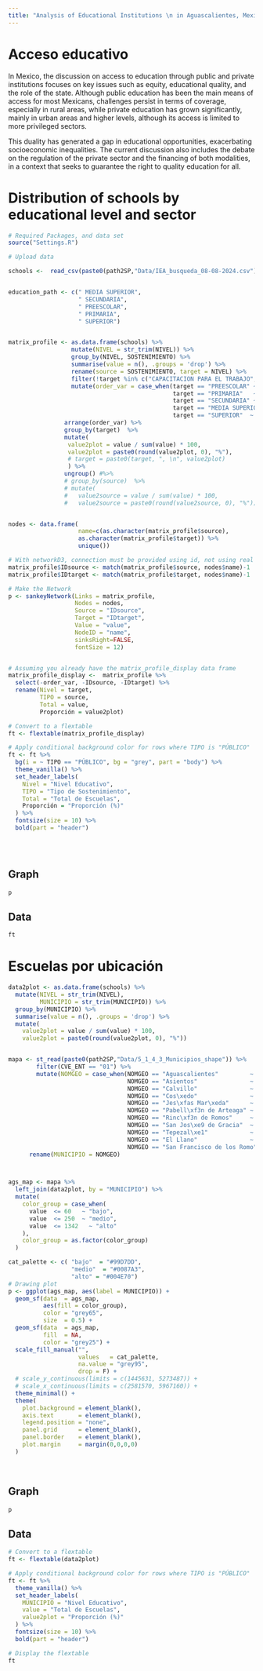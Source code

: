 ```yaml
---
title: "Analysis of Educational Institutions \n in Aguascalientes, Mexico"
---
```



# Acceso educativo

In Mexico, the discussion on access to education through public and private institutions focuses on key issues such as equity, educational quality, and the role of the state. Although public education has been the main means of access for most Mexicans, challenges persist in terms of coverage, especially in rural areas, while private education has grown significantly, mainly in urban areas and higher levels, although its access is limited to more privileged sectors. 

This duality has generated a gap in educational opportunities, exacerbating socioeconomic inequalities. The current discussion also includes the debate on the regulation of the private sector and the financing of both modalities, in a context that seeks to guarantee the right to quality education for all.


# Distribution of schools by educational level and sector

```r
# Required Packages, and data set
source("Settings.R")

# Upload data

schools <-  read_csv(paste0(path2SP,"Data/IEA_busqueda_08-08-2024.csv")) 


education_path <- c(" MEDIA SUPERIOR",
                    " SECUNDARIA",                  
                    " PREESCOLAR",
                    " PRIMARIA",                
                    " SUPERIOR")


matrix_profile <- as.data.frame(schools) %>%
                  mutate(NIVEL = str_trim(NIVEL)) %>% 
                  group_by(NIVEL, SOSTENIMIENTO) %>%
                  summarise(value = n(), .groups = 'drop') %>%
                  rename(source = SOSTENIMIENTO, target = NIVEL) %>% 
                  filter(!target %in% c("CAPACITACION PARA EL TRABAJO", "ESPECIAL", "CONAFE", "INICIAL")) %>% 
                  mutate(order_var = case_when(target == "PREESCOLAR" ~ 1, 
                                               target == "PRIMARIA"   ~ 2,
                                               target == "SECUNDARIA" ~ 3,
                                               target == "MEDIA SUPERIOR" ~ 4,
                                               target == "SUPERIOR"  ~ 5)) %>% 
                arrange(order_var) %>% 
                group_by(target)  %>%
                mutate(
                 value2plot = value / sum(value) * 100,
                 value2plot = paste0(round(value2plot, 0), "%"), 
                 # target = paste0(target, ", \n", value2plot)
                 ) %>% 
                ungroup() #%>% 
                # group_by(source)  %>%
                # mutate(
                #   value2source = value / sum(value) * 100,
                #   value2source = paste0(round(value2source, 0), "%"))


nodes <- data.frame(
                    name=c(as.character(matrix_profile$source), 
                    as.character(matrix_profile$target)) %>% 
                    unique())

# With networkD3, connection must be provided using id, not using real name like in the links dataframe.. So we need to reformat it.
matrix_profile$IDsource <- match(matrix_profile$source, nodes$name)-1 
matrix_profile$IDtarget <- match(matrix_profile$target, nodes$name)-1

# Make the Network
p <- sankeyNetwork(Links = matrix_profile, 
                   Nodes = nodes,
                   Source = "IDsource", 
                   Target = "IDtarget",
                   Value = "value", 
                   NodeID = "name", 
                   sinksRight=FALSE,
                   fontSize = 12)


# Assuming you already have the matrix_profile_display data frame
matrix_profile_display <-  matrix_profile %>% 
  select(-order_var, -IDsource, -IDtarget) %>% 
  rename(Nivel = target,
         TIPO = source, 
         Total = value,
         Proporción = value2plot)

# Convert to a flextable
ft <- flextable(matrix_profile_display)

# Apply conditional background color for rows where TIPO is "PÚBLICO"
ft <- ft %>%
  bg(i = ~ TIPO == "PÚBLICO", bg = "grey", part = "body") %>%
  theme_vanilla() %>%
  set_header_labels(
    Nivel = "Nivel Educativo",
    TIPO = "Tipo de Sostenimiento",
    Total = "Total de Escuelas",
    Proporción = "Proporción (%)"
  ) %>%
  fontsize(size = 10) %>%
  bold(part = "header")



```

<br>

::: panel-tabset
## Graph

```r
p
```

## Data

```r
ft
```
:::

# Escuelas por ubicación

```r

data2plot <- as.data.frame(schools) %>%
  mutate(NIVEL = str_trim(NIVEL),
         MUNICIPIO = str_trim(MUNICIPIO)) %>% 
  group_by(MUNICIPIO) %>%
  summarise(value = n(), .groups = 'drop') %>%
  mutate(
    value2plot = value / sum(value) * 100,
    value2plot = paste0(round(value2plot, 0), "%")) 


mapa <- st_read(paste0(path2SP,"Data/5_1_4_3_Municipios_shape")) %>% 
        filter(CVE_ENT == "01") %>% 
        mutate(NOMGEO = case_when(NOMGEO == "Aguascalientes"         ~ "AGUASCALIENTES",
                                  NOMGEO == "Asientos"               ~ "ASIENTOS",
                                  NOMGEO == "Calvillo"               ~ "CALVILLO",
                                  NOMGEO == "Cos\xedo"               ~ "COSÍO",
                                  NOMGEO == "Jes\xfas Mar\xeda"      ~ "JESÚS MARÍA",
                                  NOMGEO == "Pabell\xf3n de Arteaga" ~ "ENCARNACIÓN DE DÍAZ",
                                  NOMGEO == "Rinc\xf3n de Romos"     ~ "RINCÓN DE ROMOS",
                                  NOMGEO == "San Jos\xe9 de Gracia"  ~ "SAN JOSÉ DE GRACIA",
                                  NOMGEO == "Tepezal\xe1"            ~ "TEPEZALÁ",
                                  NOMGEO == "El Llano"               ~ "EL LLANO",
                                  NOMGEO == "San Francisco de los Romo" ~ "SAN FRANCISCO DE LOS ROMO")) %>% 
      rename(MUNICIPIO = NOMGEO)



ags_map <- mapa %>%
  left_join(data2plot, by = "MUNICIPIO") %>%
  mutate(
    color_group = case_when(
      value  <= 60   ~ "bajo",
      value  <= 250  ~ "medio",
      value  <= 1342   ~ "alto"
    ),
    color_group = as.factor(color_group)
  )

cat_palette <- c( "bajo"  = "#99D7DD",
                  "medio"  = "#0087A3",
                  "alto" = "#004E70")
# Drawing plot
p <- ggplot(ags_map, aes(label = MUNICIPIO)) +
  geom_sf(data  = ags_map,
          aes(fill = color_group),
          color = "grey65",
          size  = 0.5) +
  geom_sf(data  = ags_map,
          fill  = NA,
          color = "grey25") +
  scale_fill_manual("",
                    values   = cat_palette,
                    na.value = "grey95",
                    drop = F) +
  # scale_y_continuous(limits = c(1445631, 5273487)) +
  # scale_x_continuous(limits = c(2581570, 5967160)) +
  theme_minimal() +
  theme(
    plot.background = element_blank(),
    axis.text       = element_blank(),
    legend.position = "none",
    panel.grid      = element_blank(),
    panel.border    = element_blank(),
    plot.margin     = margin(0,0,0,0)
  )
```

<br>

::: panel-tabset
## Graph

```r
p
```

## Data

```r
# Convert to a flextable
ft <- flextable(data2plot)

# Apply conditional background color for rows where TIPO is "PÚBLICO"
ft <- ft %>%
  theme_vanilla() %>%
  set_header_labels(
    MUNICIPIO = "Nivel Educativo",
    value = "Total de Escuelas",
    value2plot = "Proporción (%)"
  ) %>%
  fontsize(size = 10) %>%
  bold(part = "header")

# Display the flextable
ft

```
:::
